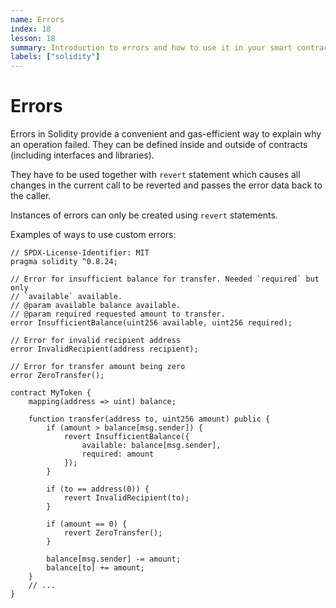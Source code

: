 ```yaml
---
name: Errors
index: 18
lesson: 18
summary: Introduction to errors and how to use it in your smart contracts.
labels: ["solidity"]
---
```


# Errors

Errors in Solidity provide a convenient and gas-efficient way to explain why an operation failed. They can be defined inside and outside of contracts (including interfaces and libraries).

They have to be used together with `revert` statement which causes all changes in the current call to be reverted and passes the error data back to the caller.

Instances of errors can only be created using `revert` statements.

Examples of ways to use custom errors:

```solidity
// SPDX-License-Identifier: MIT
pragma solidity ^0.8.24;

// Error for insufficient balance for transfer. Needed `required` but only
// `available` available.
// @param available balance available.
// @param required requested amount to transfer.
error InsufficientBalance(uint256 available, uint256 required);

// Error for invalid recipient address
error InvalidRecipient(address recipient);

// Error for transfer amount being zero
error ZeroTransfer();

contract MyToken {
    mapping(address => uint) balance;

    function transfer(address to, uint256 amount) public {
        if (amount > balance[msg.sender]) {
            revert InsufficientBalance({
                available: balance[msg.sender],
                required: amount
            });
        }

        if (to == address(0)) {
            revert InvalidRecipient(to);
        }

        if (amount == 0) {
            revert ZeroTransfer();
        }

        balance[msg.sender] -= amount;
        balance[to] += amount;
    }
    // ...
}
```

